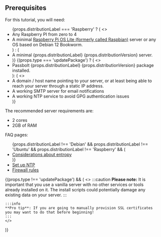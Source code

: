  ## Prerequisites

<div>
    For this tutorial, you will need:
    <ul>
        {props.distributionLabel === 'Raspberry' ? (
            <>
                <li>Any Raspberry PI from zero to 4</li>
                <li>A minimal <a href="https://www.raspberrypi.com/software/operating-systems/">Raspberry Pi OS Lite (formerly called Raspbian)</a> server or any OS based on Debian 12 Bookworm.</li>
            </>
        ) : (
            <li>A minimal {props.distributionLabel} {props.distributionVersion} server.</li>
        )}
        {(props.type === 'updatePackage') ? (
            <>
                <li>Passbolt {props.distributionLabel} {props.distributionVersion} package installed.</li>
            </>
        ): (
            <>
                <li>A domain / host name pointing to your server, or at least being able to reach your server through a static IP address.</li>
                <li>A working SMTP server for email notifications</li>
                <li>A working NTP service to avoid GPG authentication issues</li>
            </>
        )}
    </ul>
</div>



The recommended server requirements are:
- 2 cores
- 2GB of RAM

FAQ pages:

<div>
    <ul>
        {props.distributionLabel !== 'Debian' && props.distributionLabel !== 'Ubuntu' && props.distributionLabel !== 'Raspberry' && (
            <li><a href={"https://help.passbolt.com/faq/hosting/why-haveged-virtual-env"}>Considerations about entropy</a></li>
        )}
    <li><a href={"https://help.passbolt.com/faq/hosting/set-up-ntp"}>Set up NTP</a></li>
    <li><a href={"https://help.passbolt.com/faq/hosting/firewall-rules"}>Firewall rules</a></li>
    </ul>
</div>

{(props.type !== 'updatePackage') && (
    <> 
    :::caution
    **Please note:** It is important that you use a vanilla server with no other services or tools already installed on it. The install scripts could potentially damage any existing data on your server.
    :::

    :::info
    **Pro tip**: If you are going to manually provision SSL certificates you may want to do that before beginning!
    :::
    </>
)}